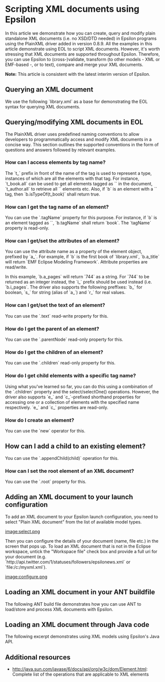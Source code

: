 =Scripting XML documents using Epsilon=
 
In this article we demonstrate how you can create, query and modify plain standalone XML documents (i.e. no XSD/DTD needed)  in Epsilon programs using the  PlainXML driver added in version 0.8.9. All the examples in this article demonstrate using EOL to script XML documents. However, it's worth stressing that XML documents are supported throughout Epsilon. Therefore, you can use Epsilon to (cross-)validate, transform (to other models - XML or EMF-based -, or to text), compare and merge your XML documents.

'''Note:''' This article is consistent with the latest interim version of Epsilon.
 
==Querying an XML document==
 
We use the following `library.xml` as a base for demonstrating the EOL syntax for querying XML documents.

{{{xml
<?xml version="1.0" encoding="UTF-8" standalone="no"?>
<library>
	<book title="EMF Eclipse Modeling Framework" pages="744">
		<author>Dave Steinberg</author>
		<author>Frank Budinsky</author>
		<author>Marcelo Paternostro</author>
		<author>Ed Merks</author>
		<published>2009</published>
	</book>
	<book title="Eclipse Modeling Project: A Domain-Specific Language (DSL) Toolkit" pages="736">
		<author>Richard Gronback</author>
		<published>2009</published>
	</book>
	<book title="Official Eclipse 3.0 FAQs" pages="432">
		<author>John Arthorne</author>
		<author>Chris Laffra</author>
		<published>2004</published>
	</book>
</library>
}}}

==Querying/modifying XML documents in EOL==
 
The PlainXML driver uses predefined naming conventions to allow developers to programmatically access and modify XML documents in a concise way. This section outlines the supported conventions in the form of questions and answers followed by relevant examples.

===How can I access elements by tag name?=== 
 
The `t_` prefix in front of the name of the tag is used to represent a type, instances of which are all the elements with that tag. For instance, `t_book.all` can be used to get all elements tagged as `<book>` in the document, `t_author.all` to retrieve all `<author>` elements etc. Also, if `b` is an element with a `<book>` tag, then `b.isTypeOf(t_book)` shall return true.

{{{eol
// Get all <book> elements
var books = t_book.all;

// Get a random book
var b = books.random();

// Check if b is a book
// Prints 'true'
b.isTypeOf(t_book).println();

// Check if b is a library
// Prints 'false'
b.isTypeOf(t_library).println();
}}}

===How can I get the tag name of an element?===
 
You can use the `.tagName` property for this purpose. For instance, if `b` is an element tagged as `<book>`, `b.tagName` shall return `book`. The `tagName` property is read-only.

{{{eol
// Get a random <book> element
var b = t_book.all.random();

// Print its tag
// Prints 'book'
b.tagName.println();
}}}

===How can I get/set the attributes of an element?===
 
You can use the attribute name as a property of the element object, prefixed by `a_`. For example, if `b` is the first book of `library.xml`, `b.a_title` will return `EMF Eclipse Modeling Framework`. Attribute properties are read/write.

In this example, `b.a_pages` will return `744` as a string. For `744` to be returned as an integer instead, the `i_` prefix should be used instead (i.e. `b.i_pages`. The driver also supports the following preffixes: `b_` for boolean, `s_` for string (alias of `a_`) and `r_` for real values. 

{{{eol
// Print all the titles of the books in the library
for (b in t_book.all) {
	b.a_title.println();
}

// Print the total number of pages of all books
var total = 0;
for (b in t_book.all) {
	total = total + b.i_pages;
}
total.print();

// ... the same using collect() and sum() 
// instead of a for loop
t_book.all.collect(b|b.i_pages).sum();
}}}

===How can I get/set the text of an element?===
 
You can use the `.text` read-write property for this.

{{{eol
for (author in t_author.all) {
	author.text.println();
}
}}}

===How do I get the parent of an element?===
 
You can use the `.parentNode` read-only property for this.

{{{eol
// Get a random book
var b = t_book.all.random();

// Print the tag of its parent node
// Prints 'library'
b.parentNode.tagName.println();
}}}

===How do I get the children of an element?===
 
You can use the `.children` read-only property for this.

{{{eol
// Get the <library> element
var lib = t_library.all.first();

// Iterate through its children
for (b in lib.children) {
	// Print the title of each child
	b.a_title.println();
}
}}}

===How do I get child elements with a specific tag name?===
 
Using what you've learned so far, you can do this using a combination of the `.children` property and the select/selectOne() operations. However, the driver also supports `e_` and `c_`-prefixed shorthand properties for accessing one or a collection of elements with the specified name respectively. `e_` and `c_` properties are read-only.

{{{eol
// Get a random book
var b = t_book.all.random();

// Get its <author> children using the 
// .children property
var authors = b.children.select(a|a.tagName = "author");

// Do the same using the shorthand
authors = b.c_author;

// Get its <published> child and print
// its text using the
// .children property
b.children.selectOne(p|p.tagName = "published").text.println();

// Do the same using the shorthand
// (e_ instead of c_ this time as 
// we only want one element, 
// not a collection of them)
b.e_published.text.println();
}}}

===How do I create an element?===
 
You can use the `new` operator for this. 

{{{eol
// Check how many <books> are in the library
// Prints '3'
t_book.all.size().println();

// Creates a new book element
var b = new t_book;

// Check again
// Prints '4'
t_book.all.size().println();
}}}

==How can I add a child to an existing element?==
 
You can use the `.appendChild(child)` operation for this.

{{{eol
// Create a new book
var b = new t_book;

// Get the library element
var lib = t_library.all.first();

// Add the book to the library
lib.appendChild(b);
}}}

===How can I set the root element of an XML document?===
 
You can use the `.root` property for this.

{{{eol
XMLDoc.root = new t_library;
}}}

==Adding an XML document to your launch configuration==
 
To add an XML document to your Epsilon launch configuration, you need to select "Plain XML document" from the list of available model types.

[[image:select.png]]

Then you can configure the details of your document (name, file etc.) in the screen that pops up. To load an XML document that is not in the Eclipse workspace, untick the "Workspace file" check box and provide a full uri for your document (e.g. `http://api.twitter.com/1/statuses/followers/epsilonews.xml` or `file:/c:/myxml.xml`). 

[[image:configure.png]]

==Loading an XML document in your ANT buildfile==
 
The following ANT build file demonstrates how you can use ANT to load/store and process XML documents with Epsilon.

{{{xml
<project default="main">
	<target name="main">
		
		<epsilon.xml.loadModel name="XMLDoc" file="library.xml"
			read="true" store="false"/>
		</epsilon.xml.loadModel>
		
		<epsilon.eol src="my.eol">
			<model ref="XMLDoc"/>
		</epsilon.eol>
		
	</target>
</project>
}}}
 
==Loading an XML document through Java code==
 
The following excerpt demonstrates using XML models using Epsilon's Java API.

{{{java
EolModule module = new EolModule();
module.parse(new File("..."));

PlainXmlModel model = new PlainXmlModel();
model.setName("M");
model.setFile(new File("..."));
model.load();

module.getContext().getModelRepository().addModel(model);
module.getContext().setModule(module);
module.execute();
}}}
 
==Additional resources==
 
* [[http://java.sun.com/javase/6/docs/api/org/w3c/dom/Element.html]]: Complete list of the operations that are applicable to XML elements